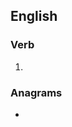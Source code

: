 ==English==

===Verb===
{{head|en|verb form}}

# {{en-past of|enchase}}

===Anagrams===
* {{l|en|encashed}}